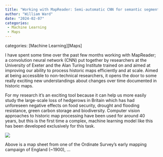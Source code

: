 ```yaml
---
title: "Working with MapReader: Semi-automatic CNN for semantic segmentation of historic maps"
author: "William Ward"
date: "2024-02-07"
categories: 
 - Machine Learning
 - Maps
---
```


categories: \[Machine Learning\]\[Maps\]

I have spent some time over the past few months working with MapReader; a convolution neural network (CNN) put together by researchers at the University of Exeter and the Alan Turing Institute trained on and aimed at improving our ability to process historic maps efficiently and at scale. Aimed at being accessible to non-technical researchers, it opens the door to some really exciting new understandings about changes over time documented in historic maps.

For my research it's an exciting tool because it can help us more easily study the large-scale loss of hedgerows in Britain which has had unforeseen negative effects on food security, drought and flooding resistance, green carbon storage and biodiversity. Computer vision approaches to historic map processing have been used for around 40 years, but this is the first time a complex, machine learning model like this has been developed exclusively for this task.

![](images/map_101444356.png)

Above is a map sheet from one of the Ordinate Survey's early mapping campaign of England (\~1900), ...
